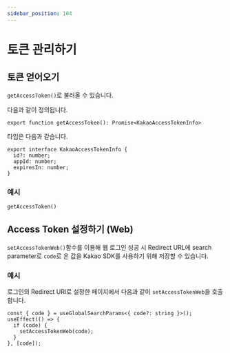 ```yaml
---
sidebar_position: 104
---
```


# 토큰 관리하기

## 토큰 얻어오기

`getAccessToken()`로 불러올 수 있습니다.

다음과 같이 정의됩니다.

```tsx
export function getAccessToken(): Promise<KakaoAccessTokenInfo>
```

타입은 다음과 같습니다.

```tsx
export interface KakaoAccessTokenInfo {
  id?: number;
  appId: number;
  expiresIn: number;
}
```

### 예시

```tsx
getAccessToken()
```

## Access Token 설정하기 (Web)

`setAccessTokenWeb()`함수를 이용해 웹 로그인 성공 시 Redirect URL에 search parameter로 `code`로 온 값을 Kakao SDK를 사용하기 위해 저장할 수 있습니다.

### 예시

로그인의 Redirect URl로 설정한 페이지에서 다음과 같이 `setAccessTokenWeb`을 호출합니다.

```tsx
const { code } = useGlobalSearchParams<{ code?: string }>();
useEffect(() => {
  if (code) {
    setAccessTokenWeb(code);
  }
}, [code]);
```
